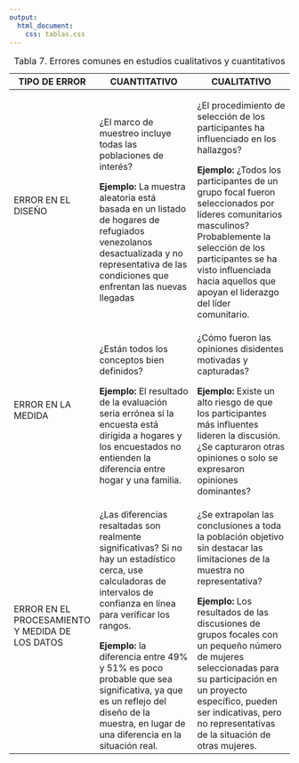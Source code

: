 ```yaml
---
output: 
  html_document:
    css: tablas.css
---
```


<table class="tabla-basica tabla1">
  <caption>Tabla 7. Errores comunes en estudios cualitativos y cuantitativos</caption>
  <thead>
      <tr>
        <th width="20%">TIPO DE ERROR</th>
        <th width="40%">CUANTITATIVO</th>
        <th width="40%">CUALITATIVO</th>
    </tr>
  </thead>
  <tbody>
  <tr>
    <td>ERROR EN EL DISEÑO</td>
    <td>¿El marco de muestreo incluye todas las poblaciones de interés?

**Ejemplo:** La muestra aleatoria está basada en un listado de hogares de refugiados venezolanos desactualizada y no representativa de las condiciones que enfrentan las nuevas llegadas
</td>
    <td>¿El procedimiento de selección de los participantes ha influenciado en los hallazgos?

**Ejemplo:** ¿Todos los participantes de un grupo focal fueron seleccionados por líderes comunitarios masculinos? Probablemente la selección de los participantes se ha visto influenciada hacia aquellos que apoyan el liderazgo del líder comunitario.
</td>
  </tr>
  <tr>
    <td>ERROR EN LA MEDIDA</td>
    <td>¿Están todos los conceptos bien definidos?

**Ejemplo:** El resultado de la evaluación seria errónea sí la encuesta está dirigida a hogares y los encuestados no entienden la diferencia entre hogar y una familia.
</td>
    <td>¿Cómo fueron las opiniones disidentes motivadas y capturadas?

**Ejemplo:** Existe un alto riesgo de que los participantes más influentes lideren la discusión. ¿Se capturaron otras opiniones o solo se expresaron opiniones dominantes?
</td>
  </tr>
<tr>
    <td>ERROR EN EL PROCESAMIENTO Y MEDIDA DE LOS DATOS</td>
    <td>¿Las diferencias resaltadas son realmente significativas? Si no hay un estadístico cerca, use calculadoras de intervalos de confianza en línea para verificar los rangos. 

**Ejemplo:** la diferencia entre 49% y 51% es poco probable que sea significativa, ya que es un reflejo del diseño de la muestra, en lugar de una diferencia en la situación real.
</td>
    <td>¿Se extrapolan las conclusiones a toda la población objetivo sin destacar las limitaciones de la muestra no representativa?

**Ejemplo:** Los resultados de las discusiones de grupos focales con un pequeño número de mujeres seleccionadas para su participación en un proyecto específico, pueden ser indicativas, pero no representativas de la situación de otras mujeres.
</td>
</tr>
</tr>
  </tbody>
</table>
